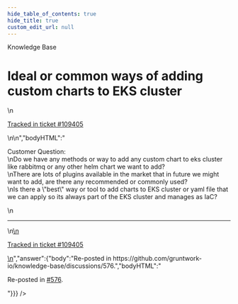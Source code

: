 ```yaml
---
hide_table_of_contents: true
hide_title: true
custom_edit_url: null
---
```



<head>
  <link rel="canonical" href="https://github.com/gruntwork-io/knowledge-base/discussions/573" />
</head>

<CenterLayout>
<span className="searchCategory">Knowledge Base</span>
<h1>Ideal or common ways of adding custom charts to EKS cluster</h1>
<GitHub discussion={{"id":"D_kwDOF8slf84ARIa_","number":573,"author":{"login":"gitsstewart"},"title":"Ideal or common ways of adding custom charts to EKS cluster","body":"\nCustomer Question:\r\nDo we have any methods or way to add any custom chart to eks cluster like rabbitmq or any other helm chart we want to add? \r\nThere are lots of plugins available in the market that in future we might want to add, are there any recommended or commonly used? \r\nIs there a \"best\" way or tool to add charts to EKS cluster or yaml file that we can apply so its always part of the EKS cluster and manages as IaC?\n\n---\n\n<ins datetime=\"2022-10-20T19:36:45Z\">\n  <p><a href=\"https://support.gruntwork.io/hc/requests/109405\">Tracked in ticket #109405</a></p>\n</ins>\n","bodyHTML":"<p dir=\"auto\">Customer Question:<br>\nDo we have any methods or way to add any custom chart to eks cluster like rabbitmq or any other helm chart we want to add?<br>\nThere are lots of plugins available in the market that in future we might want to add, are there any recommended or commonly used?<br>\nIs there a \"best\" way or tool to add charts to EKS cluster or yaml file that we can apply so its always part of the EKS cluster and manages as IaC?</p>\n<hr>\n<ins datetime=\"2022-10-20T19:36:45Z\">\n  <p dir=\"auto\"><a href=\"https://support.gruntwork.io/hc/requests/109405\" rel=\"nofollow\">Tracked in ticket #109405</a></p>\n</ins>","answer":{"body":"Re-posted in https://github.com/gruntwork-io/knowledge-base/discussions/576.","bodyHTML":"<p dir=\"auto\">Re-posted in <a class=\"issue-link js-issue-link\" data-error-text=\"Failed to load title\" data-id=\"4494283\" data-permission-text=\"Title is private\" data-url=\"https://github.com/gruntwork-io/knowledge-base/discussions/576\" data-hovercard-type=\"discussion\" data-hovercard-url=\"/gruntwork-io/knowledge-base/discussions/576/hovercard\" href=\"https://github.com/orgs/gruntwork-io/discussions/576\">#576</a>.</p>"}}} />

</CenterLayout>
  

<!-- ##DOCS-SOURCER-START
{
  "sourcePlugin": "github-discussions",
  "hash": "d01f421e14ab70c52aa4e6e7974bfdb4"
}
##DOCS-SOURCER-END -->
